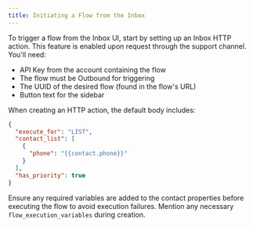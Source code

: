 ```yaml
---
title: Initiating a Flow from the Inbox
---
```


To trigger a flow from the Inbox UI, start by setting up an Inbox HTTP action. This feature is enabled upon request through the support channel. You'll need:

- API Key from the account containing the flow
- The flow must be Outbound for triggering
- The UUID of the desired flow (found in the flow's URL)
- Button text for the sidebar

When creating an HTTP action, the default body includes:

```json
{
  "execute_for": "LIST",
  "contact_list": [
    {
      "phone": "{{contact.phone}}"
    }
  ],
  "has_priority": true
}
```

Ensure any required variables are added to the contact properties before executing the flow to avoid execution failures. Mention any necessary `flow_execution_variables` during creation.
